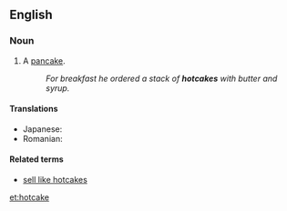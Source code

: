 ==English==

===Noun===
{{en-noun}}

# A [[pancake]].
#: ''For breakfast he ordered a stack of '''hotcakes''' with butter and syrup.''

====Translations====
{{trans-top|pancake}}
* Japanese: {{t|ja|ホットケーキ|tr=hottokēki|sc=Jpan}}
* Romanian: {{t+|ro|clătită|f}}
{{trans-mid}}
{{trans-bottom}}

====Related terms====
* [[sell like hotcakes]]

[[et:hotcake]]
